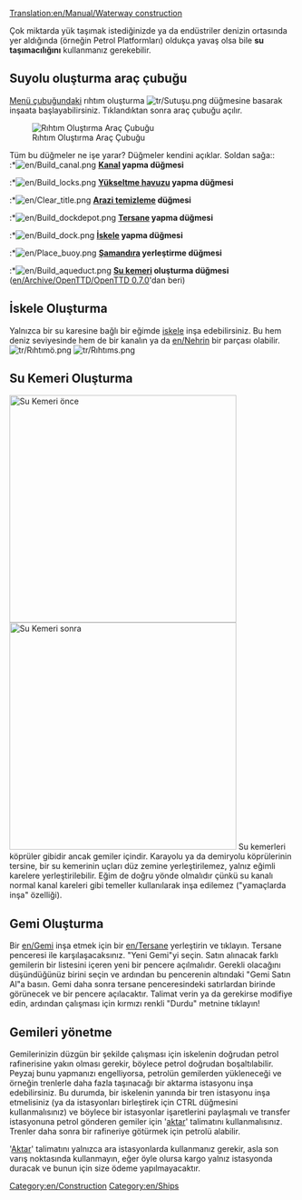 [[Translation:en/Manual/Waterway construction]]
{{tr/İçindekiler}}

Çok miktarda yük taşımak istediğinizde ya da endüstriler denizin ortasında yer aldığında (örneğin Petrol Platformları) oldukça yavaş olsa bile '''su taşımacılığını''' kullanmanız gerekebilir.
==Suyolu oluşturma araç çubuğu==
[[en/Manual/Game interface|Menü çubuğundaki]] rıhtım oluşturma [[File:tr/Sutuşu.png]] düğmesine basarak inşaata başlayabilirsiniz. Tıklandıktan sonra araç çubuğu açılır.

[[File:tr/Suyoluaraçç.png|center|none|frame|Rıhtım Oluştırma Araç Çubuğu]]

Tüm bu düğmeler ne işe yarar? Düğmeler kendini açıklar. Soldan sağa::<br>
:*[[File:en/Build canal.png]] '''[[en/Manual/Water Transport Tiles|Kanal]] yapma düğmesi'''
:*[[File:en/Build locks.png]] '''[[en/Manual/Water Transport Tiles|Yükseltme havuzu]] yapma düğmesi'''
:*[[File:en/Clear title.png]] '''[[en/Manual/Landscaping|Arazi temizleme]] düğmesi'''
:*[[File:en/Build dockdepot.png]] '''[[en/Manual/Depots|Tersane]] yapma düğmesi'''
:*[[File:en/Build dock.png]] '''[[en/Manual/Water Transport Tiles|İskele]] yapma düğmesi'''
:*[[File:en/Place buoy.png]] '''[[en/Manual/Water Transport Tiles|Şamandıra]] yerleştirme düğmesi'''
:*[[File:en/Build aqueduct.png]] '''[[en/Manual/Waterway construction#building-aqueducts|Su kemeri]] oluşturma düğmesi''' ([[en/Archive/OpenTTD/OpenTTD 0.7.0]]'dan beri)

==İskele Oluşturma==
Yalnızca bir su karesine bağlı bir eğimde [[en/Manual/Water Transport Tiles|iskele]] inşa edebilirsiniz. Bu hem deniz seviyesinde hem de bir kanalın ya da [[en/Nehrin]] bir parçası olabilir.
[[File:tr/Rıhtımö.png|left]] [[File:tr/Rıhtıms.png]]

==Su Kemeri Oluşturma==
[[File:tr/Skö.png|thumb|400px|Su Kemeri önce]] [[File:tr/Sks.png|thumb|400px|Su Kemeri sonra]]
Su kemerleri köprüler gibidir ancak gemiler içindir. Karayolu ya da demiryolu köprülerinin tersine, bir su kemerinin uçları düz zemine yerleştirilemez, yalnız eğimli karelere yerleştirilebilir. Eğim de doğru yönde olmalıdır çünkü su kanalı normal kanal kareleri gibi temeller kullanılarak inşa edilemez ("yamaçlarda inşa" özelliği).<br style="clear:both;">

==Gemi Oluşturma==
Bir [[en/Gemi]] inşa etmek için bir [[en/Tersane]] yerleştirin ve tıklayın. Tersane penceresi ile karşılaşacaksınız. "Yeni Gemi"yi seçin. Satın alınacak farklı gemilerin bir listesini içeren yeni bir pencere açılmalıdır. Gerekli olacağını düşündüğünüz birini seçin ve ardından bu pencerenin altındaki "Gemi Satın Al"a basın. Gemi daha sonra tersane penceresindeki satırlardan birinde görünecek ve bir pencere açılacaktır. Talimat verin ya da gerekirse modifiye edin, ardından çalışması için kırmızı renkli "Durdu" metnine tıklayın!

==Gemileri yönetme==
Gemilerinizin düzgün bir şekilde çalışması için iskelenin doğrudan petrol rafinerisine yakın olması gerekir, böylece petrol doğrudan boşaltılabilir. Peyzaj bunu yapmanızı engelliyorsa, petrolün gemilerden yükleneceği ve örneğin trenlerle daha fazla taşınacağı bir aktarma istasyonu inşa edebilirsiniz. Bu durumda, bir iskelenin yanında bir tren istasyonu inşa etmelisiniz (ya da istasyonları birleştirek için CTRL düğmesini kullanmalısınız) ve böylece bir istasyonlar işaretlerini paylaşmalı ve transfer istasyonuna petrol gönderen gemiler için '[[en/Manual/Orders#transfer|aktar]]' talimatını kullanmalısınız. Trenler daha sonra bir rafineriye götürmek için petrolü alabilir.

'[[en/Manual/Orders#transfer|Aktar]]' talimatını yalnızca ara istasyonlarda kullanmanız gerekir, asla son varış noktasında kullanmayın, eğer öyle olursa kargo yalnız istasyonda duracak ve bunun için size ödeme yapılmayacaktır.
[[Category:en/Construction]]
[[Category:en/Ships]]